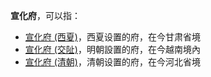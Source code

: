 '''宣化府'''，可以指：
*[[宣化府_(西夏)|宣化府 (西夏)]]，西夏设置的府，在今甘肃省境
*[[宣化府_(交阯)|宣化府 (交阯)]]，明朝設置的府，在今越南境內
*[[宣化府_(清朝)|宣化府 (清朝)]]，清朝设置的府，在今河北省境

{{Disambig|Cat=中国府名消歧义|X}}